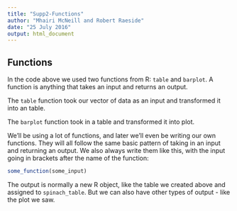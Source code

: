 ```yaml
---
title: "Supp2-Functions"
author: "Mhairi McNeill and Robert Raeside"
date: "25 July 2016"
output: html_document
---
```


## Functions

In the code above we used two functions from R: `table` and `barplot`. A function is anything that takes an input and returns an output. 

The `table` function took our vector of data as an input and transformed it into an table.

The `barplot` function took in a table and transformed it into plot. 

We'll be using a lot of functions, and later we'll even be writing our own functions. They will all follow the same basic pattern of taking in an input and returning an output. We also always write them like this, with the input going in brackets after the name of the function:

```r
some_function(some_input)
```

The output is normally a new R object, like the table we created above and assigned to `spinach_table`. But we can also have other types of output - like the plot we saw. 